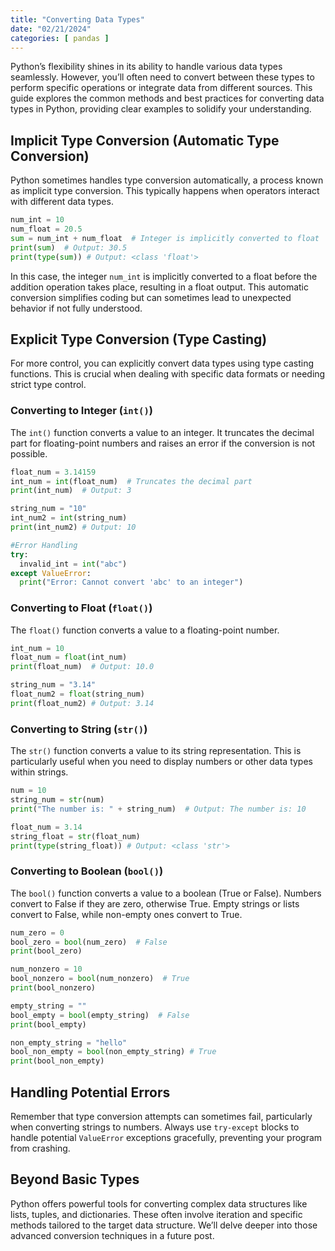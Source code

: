 ```yaml
---
title: "Converting Data Types"
date: "02/21/2024"
categories: [ pandas ]
---
```



Python's flexibility shines in its ability to handle various data types seamlessly.  However, you'll often need to convert between these types to perform specific operations or integrate data from different sources. This guide explores the common methods and best practices for converting data types in Python, providing clear examples to solidify your understanding.

## Implicit Type Conversion (Automatic Type Conversion)

Python sometimes handles type conversion automatically, a process known as implicit type conversion.  This typically happens when operators interact with different data types.

```python
num_int = 10
num_float = 20.5
sum = num_int + num_float  # Integer is implicitly converted to float
print(sum)  # Output: 30.5
print(type(sum)) # Output: <class 'float'>
```

In this case, the integer `num_int` is implicitly converted to a float before the addition operation takes place, resulting in a float output. This automatic conversion simplifies coding but can sometimes lead to unexpected behavior if not fully understood.


## Explicit Type Conversion (Type Casting)

For more control, you can explicitly convert data types using type casting functions.  This is crucial when dealing with specific data formats or needing strict type control.

### Converting to Integer (`int()`)

The `int()` function converts a value to an integer.  It truncates the decimal part for floating-point numbers and raises an error if the conversion is not possible.

```python
float_num = 3.14159
int_num = int(float_num)  # Truncates the decimal part
print(int_num)  # Output: 3

string_num = "10"
int_num2 = int(string_num)
print(int_num2) # Output: 10

#Error Handling
try:
  invalid_int = int("abc")
except ValueError:
  print("Error: Cannot convert 'abc' to an integer")

```

### Converting to Float (`float()`)

The `float()` function converts a value to a floating-point number.

```python
int_num = 10
float_num = float(int_num)
print(float_num)  # Output: 10.0

string_num = "3.14"
float_num2 = float(string_num)
print(float_num2) # Output: 3.14

```

### Converting to String (`str()`)

The `str()` function converts a value to its string representation. This is particularly useful when you need to display numbers or other data types within strings.

```python
num = 10
string_num = str(num)
print("The number is: " + string_num)  # Output: The number is: 10

float_num = 3.14
string_float = str(float_num)
print(type(string_float)) # Output: <class 'str'>

```

### Converting to Boolean (`bool()`)

The `bool()` function converts a value to a boolean (True or False).  Numbers convert to False if they are zero, otherwise True. Empty strings or lists convert to False, while non-empty ones convert to True.

```python
num_zero = 0
bool_zero = bool(num_zero)  # False
print(bool_zero)

num_nonzero = 10
bool_nonzero = bool(num_nonzero)  # True
print(bool_nonzero)

empty_string = ""
bool_empty = bool(empty_string)  # False
print(bool_empty)

non_empty_string = "hello"
bool_non_empty = bool(non_empty_string) # True
print(bool_non_empty)

```


## Handling Potential Errors

Remember that type conversion attempts can sometimes fail, particularly when converting strings to numbers. Always use `try-except` blocks to handle potential `ValueError` exceptions gracefully, preventing your program from crashing.


##  Beyond Basic Types

Python offers powerful tools for converting complex data structures like lists, tuples, and dictionaries. These often involve iteration and specific methods tailored to the target data structure.  We'll delve deeper into those advanced conversion techniques in a future post.

